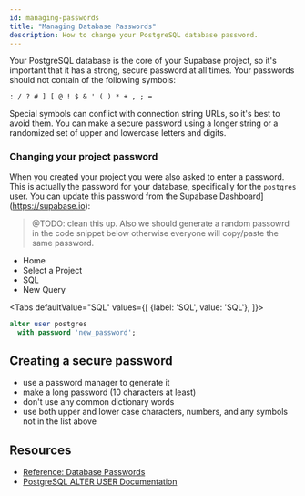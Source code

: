 ```yaml
---
id: managing-passwords
title: "Managing Database Passwords"
description: How to change your PostgreSQL database password.
---
```



Your PostgreSQL database is the core of your Supabase project, so it's important that it has a strong, secure password at all times.
Your passwords should not contain of the following symbols: 

`: / ? # ] [ @ ! $ & ' ( ) * + , ; =`

Special symbols can conflict with connection string URLs, so it's best to avoid them. You can make a secure password using a longer string or a randomized set of upper and lowercase letters and digits.


### Changing your project password

When you created your project you were also asked to enter a password. This is actually the password for your database, specifically for the `postgres` user.
You can update this password from the Supabase Dashboard](https://supabase.io):

> @TODO: clean this up. Also we should generate a random passowrd in the code snippet below otherwise everyone will copy/paste the same password.

- Home 
- Select a Project 
- SQL 
- New Query

<Tabs
defaultValue="SQL"
values={[
  {label: 'SQL', value: 'SQL'},
]}>

<TabItem value="SQL">

```sql
alter user postgres 
  with password 'new_password';
```

</TabItem>
</Tabs>


## Creating a secure password

- use a password manager to generate it
- make a long password (10 characters at least)
- don't use any common dictionary words
- use both upper and lower case characters, numbers, and any symbols not in the list above

## Resources

- [Reference: Database Passwords](/docs/reference/postgres/database-passwords)
- [PostgreSQL ALTER USER Documentation](https://www.postgresql.org/docs/12/sql-alteruser.html)

